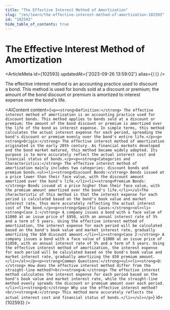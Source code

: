 ```yaml
---
title: "The Effective Interest Method of Amortization"
slug: "/en/learn/the-effective-interest-method-of-amortization-102593"
id: "102593"
hide_table_of_contents: true
---
```



# The Effective Interest Method of Amortization

<ArticleMeta id={102593} updatedAt={'2023-09-26 13:59:02'} alias={`[]`} />
<div className='border-solid border-b border-t-0 my-4 border-[var(--ifm-color-gray-300)]' />

The effective interest method is an accounting practice used to discount a bond. This method is used for bonds sold at a discount or premium; the amount of the bond discount or premium is amortized to interest expense over the bond's life.

<AIContent content={`<p><strong>Definition:</strong> The effective interest method of amortization is an accounting practice used for discount bonds. This method applies to bonds sold at a discount or premium; the amount of the bond discount or premium is amortized over the life of the bond as interest expense. In simple terms, this method calculates the actual interest expense for each period, spreading the bond's discount or premium evenly over the bond's entire life.</p><p><strong>Origin:</strong> The effective interest method of amortization originated in the early 20th century. As financial markets developed and the bond market matured, this method became widely adopted. Its purpose is to more accurately reflect the actual interest cost and financial status of bonds.</p><p><strong>Categories and Characteristics:</strong> The effective interest method of amortization mainly includes two categories: discount bonds and premium bonds.<ul><li><strong>Discount Bonds:</strong> Bonds issued at a price lower than their face value, with the discount amount amortized over the bond's life.</li><li><strong>Premium Bonds:</strong> Bonds issued at a price higher than their face value, with the premium amount amortized over the bond's life.</li></ul>The characteristic of this method is that the interest expense for each period is calculated based on the bond's book value and market interest rate, thus more accurately reflecting the actual interest cost of the bond.</p><p><strong>Specific Cases:</strong><ol><li><strong>Case 1:</strong> A company issues a bond with a face value of $1000 at an issue price of $950, with an annual interest rate of 5% and a term of 5 years. Using the effective interest method of amortization, the interest expense for each period will be calculated based on the bond's book value and market interest rate, gradually amortizing the $50 discount amount.</li><li><strong>Case 2:</strong> A company issues a bond with a face value of $1000 at an issue price of $1050, with an annual interest rate of 5% and a term of 5 years. Using the effective interest method of amortization, the interest expense for each period will be calculated based on the bond's book value and market interest rate, gradually amortizing the $50 premium amount.</li></ol></p><p><strong>Common Questions:</strong><ul><li><strong>Q:</strong> How does the effective interest method differ from the straight-line method?<br/><strong>A:</strong> The effective interest method calculates the interest expense for each period based on the bond's book value and market interest rate, while the straight-line method evenly spreads the discount or premium amount over each period.</li><li><strong>Q:</strong> Why use the effective interest method?<br/><strong>A:</strong> This method more accurately reflects the actual interest cost and financial status of bonds.</li></ul></p>`} id={102593} />
